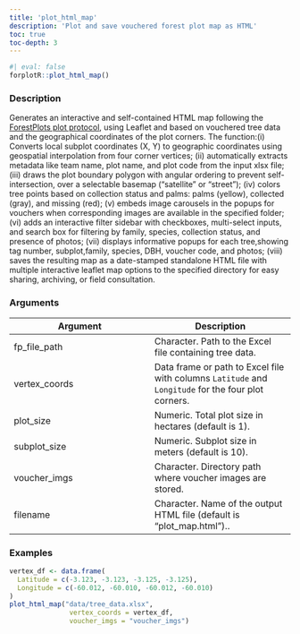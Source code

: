 ```yaml
---
title: 'plot_html_map'
description: 'Plot and save vouchered forest plot map as HTML'
toc: true
toc-depth: 3
---
```



```r
#| eval: false
forplotR::plot_html_map()
```

### Description

Generates an interactive and self-contained HTML map following the
[ForestPlots plot protocol](https://forestplots.net/), using Leaflet
and based on vouchered tree data and the geographical coordinates of the
plot corners. The function:(i) Converts local subplot coordinates (X, Y) to
geographic coordinates using geospatial interpolation from four corner vertices;
(ii) automatically extracts metadata like team name, plot name, and plot code
from the input xlsx file; (iii) draws the plot boundary polygon with angular
ordering to prevent self-intersection, over a selectable basemap ("satellite"
or "street"); (iv) colors tree points based on collection status and palms:
palms (yellow), collected (gray), and missing (red); (v) embeds image
carousels in the popups for vouchers when corresponding images are available
in the specified folder; (vi) adds an interactive filter sidebar with
checkboxes, multi-select inputs, and search box for filtering by family,
species, collection status, and presence of photos; (vii) displays informative
popups for each tree,showing tag number, subplot,family, species, DBH,
voucher code, and photos; (viii) saves the resulting map as a date-stamped
standalone HTML file with multiple interactive leaflet map options to the
specified directory for easy sharing, archiving, or field consultation.

### Arguments

| Argument | Description |
|---|---|
| fp_file_path | Character. Path to the Excel file containing tree data. |
| vertex_coords | Data frame or path to Excel file with columns `Latitude` and `Longitude` for the four plot corners. |
| plot_size | Numeric. Total plot size in hectares (default is 1). |
| subplot_size | Numeric. Subplot size in meters (default is 10). |
| voucher_imgs | Character. Directory path where voucher images are stored. |
| filename | Character. Name of the output HTML file (default is "plot_map.html").. |

### Examples

```r
vertex_df <- data.frame(
  Latitude = c(-3.123, -3.123, -3.125, -3.125),
  Longitude = c(-60.012, -60.010, -60.012, -60.010)
)
plot_html_map("data/tree_data.xlsx",
               vertex_coords = vertex_df,
               voucher_imgs = "voucher_imgs")
```


